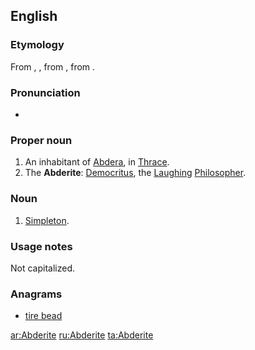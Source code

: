 ==English==

===Etymology===
From {{etyl|la}} {{term|Abderita|lang=la}}, {{term|Abderites|lang=la}}, from {{etyl|grc}} {{term|Abderites|Abdēritēs|lang=grc}}, from {{term|Abdera|Ἄβδηρα|lang=grc}}. {{rfscript|grc}}

===Pronunciation===
* {{IPA|/ˈæb.də.ˌɹaɪt/|lang=en}}

===Proper noun===
{{en-proper noun}}

# An inhabitant of [[Abdera]], in [[Thrace]].  
# The '''Abderite''': [[Democritus]], the [[laughing|Laughing]] [[philosopher|Philosopher]].

===Noun===
{{en-noun}}

# [[simpleton|Simpleton]].

===Usage notes===
{{sense|simpleton}} Not capitalized.

===Anagrams===
* [[tire bead#English|tire bead]]

[[ar:Abderite]]
[[ru:Abderite]]
[[ta:Abderite]]